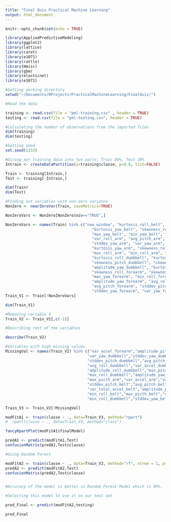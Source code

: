 ```yaml
---
title: "Final Quiz Practical Machine Learning"
output: html_document
---
```


```r
knitr::opts_chunk$set(echo = TRUE)
```

```r
library(AppliedPredictiveModeling)
library(ggplot2)
library(lattice)
library(caret)
library(e1071)
library(rattle)
library(Hmisc)
library(gbm)
library(elasticnet)
library(e1071)

#Setting working directory
setwd("~/Documents/RProjects/PracticalMachineLearning/FinalQuiz/")

#Read the data

training <- read.csv(file = "pml-training.csv" , header = TRUE)
testing <- read.csv(file = "pml-testing.csv", header = TRUE)

#Calculating the number of observations from the imported files
dim(training)
dim(testing)

#Setting seed
set.seed(1332)

#Diving our training data into two parts: Train 80%, Test 20%
Intrain <- createDataPartition(y=training$classe, p=0.8, list=FALSE)

Train <- training[Intrain,]
Test <- training[-Intrain,]

dim(Train)
dim(Test)

#Finding out variables with non-zero variance
NonZero <- nearZeroVar(Train, saveMetrics=TRUE)

NonZeroVars <- NonZero[NonZero$nzv=="TRUE",]

NonZeroVars <- names(Train) %in% c("new_window", "kurtosis_roll_belt", "kurtosis_picth_belt",
                                      "kurtosis_yaw_belt", "skewness_roll_belt", "skewness_roll_belt.1", "skewness_yaw_belt",
                                      "max_yaw_belt", "min_yaw_belt", "amplitude_yaw_belt", "avg_roll_arm", "stddev_roll_arm",
                                      "var_roll_arm", "avg_pitch_arm", "stddev_pitch_arm", "var_pitch_arm", "avg_yaw_arm",
                                      "stddev_yaw_arm", "var_yaw_arm", "kurtosis_roll_arm", "kurtosis_picth_arm",
                                      "kurtosis_yaw_arm", "skewness_roll_arm", "skewness_pitch_arm", "skewness_yaw_arm",
                                      "max_roll_arm", "min_roll_arm", "min_pitch_arm", "amplitude_roll_arm", "amplitude_pitch_arm",
                                      "kurtosis_roll_dumbbell", "kurtosis_picth_dumbbell", "kurtosis_yaw_dumbbell", "skewness_roll_dumbbell",
                                      "skewness_pitch_dumbbell", "skewness_yaw_dumbbell", "max_yaw_dumbbell", "min_yaw_dumbbell",
                                      "amplitude_yaw_dumbbell", "kurtosis_roll_forearm", "kurtosis_picth_forearm", "kurtosis_yaw_forearm",
                                      "skewness_roll_forearm", "skewness_pitch_forearm", "skewness_yaw_forearm", "max_roll_forearm",
                                      "max_yaw_forearm", "min_roll_forearm", "min_yaw_forearm", "amplitude_roll_forearm",
                                      "amplitude_yaw_forearm", "avg_roll_forearm", "stddev_roll_forearm", "var_roll_forearm",
                                      "avg_pitch_forearm", "stddev_pitch_forearm", "var_pitch_forearm", "avg_yaw_forearm",
                                      "stddev_yaw_forearm", "var_yaw_forearm")
Train_V1 <- Train[!NonZeroVars]

dim(Train_V1)

#Removing variable X
Train_V2 <- Train_V1[,c(-1)]

#Describing rest of the variables 

describe(Train_V2)

#Variables with high missing values
MissingVal <- names(Train_V2) %in% c("var_accel_forearm","amplitude_pitch_forearm", "min_pitch_forearm", "max_picth_forearm",
                                    "var_yaw_dumbbell","stddev_yaw_dumbbell","avg_yaw_dumbbell","var_pitch_dumbbell",
                                    "stddev_pitch_dumbbell","avg_pitch_dumbbell","var_roll_dumbbell","stddev_roll_dumbbell",
                                    "avg_roll_dumbbell","var_accel_dumbbell","amplitude_pitch_dumbbell",
                                    "amplitude_roll_dumbbell","min_pitch_dumbbell","max_picth_dumbbell",
                                    "max_roll_dumbbell","amplitude_yaw_arm","min_yaw_arm","max_yaw_arm",
                                    "max_picth_arm","var_accel_arm","var_yaw_belt","avg_yaw_belt","var_pitch_belt",
                                    "stddev_pitch_belt","avg_pitch_belt","var_roll_belt","stddev_roll_belt","avg_roll_belt",
                                    "var_total_accel_belt","amplitude_pitch_belt","amplitude_roll_belt","min_pitch_belt",
                                    "min_roll_belt","max_picth_belt","max_roll_belt",
                                    "min_roll_dumbbell","stddev_yaw_belt")

Train_V3 <- Train_V2[!MissingVal]

modFitA1 <- train(classe ~ ., data=Train_V3, method="rpart")
#  rpart(classe ~ ., data=Train_V3, method="class")

fancyRpartPlot(modFitA1$finalModel)

predA1 <- predict(modFitA1,Test)
confusionMatrix(predA1,Test$classe)

#Using Random Forest

modFitA2 <- train(classe ~ ., data=Train_V3, method="rf", ntree = 1, prox=TRUE)
predA2 <- predict(modFitA2,Test)
confusionMatrix(predA2,Test$classe)


#Accuracy of the model is better in Random Forest Model which is 99%. 

#Selecting this model to use it on our test set

pred_Final <- predict(modFitA2,testing)

pred_Final
```